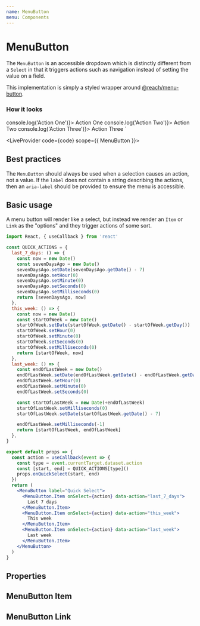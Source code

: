 ```yaml
---
name: MenuButton
menu: Components
---
```



# MenuButton

The `MenuButton` is an accessible dropdown which is distinctly different from a `Select` in that it triggers actions such as navigation instead of setting the value on a field.

This implementation is simply a styled wrapper around [@reach/menu-button](https://reacttraining.com/reach-ui/menu-button).

### How it looks

<MenuButton label="Demo" marginTop={5}>
  <MenuButton.Item onSelect={() => console.log('Action One')}>
    Action One
  </MenuButton.Item>
  <MenuButton.Item onSelect={() => console.log('Action Two')}>
    Action Two
  </MenuButton.Item>
  <MenuButton.Item onSelect={() => console.log('Action Three')}>
    Action Three
  </MenuButton.Item>
</MenuButton>`

<LiveProvider code={code} scope={{ MenuButton }}>
  <LiveEditor />
  <LiveError />
  <LivePreview />
</LiveProvider>

## Best practices

The `MenuButton` should always be used when a selection causes an action, not a value. If the `label` does not contain a string describing the actions, then an `aria-label` should be provided to ensure the menu is accessible.

## Basic usage

A menu button will render like a select, but instead we render an `Item` or `Link` as the "options" and they trigger actions of some sort.

```jsx
import React, { useCallback } from 'react'

const QUICK_ACTIONS = {
  last_7_days: () => {
    const now = new Date()
    const sevenDaysAgo = new Date()
    sevenDaysAgo.setDate(sevenDaysAgo.getDate() - 7)
    sevenDaysAgo.setHour(0)
    sevenDaysAgo.setMinute(0)
    sevenDaysAgo.setSeconds(0)
    sevenDaysAgo.setMilliseconds(0)
    return [sevenDaysAgo, now]
  },
  this_week: () => {
    const now = new Date()
    const startOfWeek = new Date()
    startOfWeek.setDate(startOfWeek.getDate() - startOfWeek.getDay())
    startOfWeek.setHour(0)
    startOfWeek.setMinute(0)
    startOfWeek.setSeconds(0)
    startOfWeek.setMilliseconds(0)
    return [startOfWeek, now]
  },
  last_week: () => {
    const endOfLastWeek = new Date()
    endOfLastWeek.setDate(endOfLastWeek.getDate() - endOfLastWeek.getDay())
    endOfLastWeek.setHour(0)
    endOfLastWeek.setMinute(0)
    endOfLastWeek.setSeconds(0)

    const startOfLastWeek = new Date(+endOfLastWeek)
    startOfLastWeek.setMilliseconds(0)
    startOfLastWeek.setDate(startOfLastWeek.getDate() - 7)

    endOfLastWeek.setMilliseconds(-1)
    return [startOfLastWeek, endOfLastWeek]
  },
}

export default props => {
  const action = useCallback(event => {
    const type = event.currentTarget.dataset.action
    const [start, end] = QUICK_ACTIONS[type]()
    props.onQuickSelect(start, end)
  })
  return (
    <MenuButton label="Quick Select">
      <MenuButton.Item onSelect={action} data-action="last_7_days">
        Last 7 days
      </MenuButton.Item>
      <MenuButton.Item onSelect={action} data-action="this_week">
        This week
      </MenuButton.Item>
      <MenuButton.Item onSelect={action} data-action="last_week">
        Last week
      </MenuButton.Item>
    </MenuButton>
  )
}
```

## Properties

<PropsTable of={MenuButton} />

## MenuButton Item

<PropsTable of={MenuButton} staticProp="Item" />

## MenuButton Link

<PropsTable of={MenuButton} staticProp="Link" />
